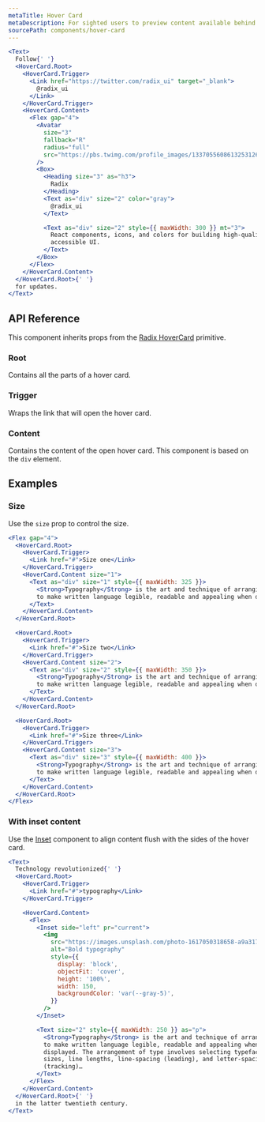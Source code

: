 ```yaml
---
metaTitle: Hover Card
metaDescription: For sighted users to preview content available behind a link.
sourcePath: components/hover-card
---
```


```jsx live=true
<Text>
  Follow{' '}
  <HoverCard.Root>
    <HoverCard.Trigger>
      <Link href="https://twitter.com/radix_ui" target="_blank">
        @radix_ui
      </Link>
    </HoverCard.Trigger>
    <HoverCard.Content>
      <Flex gap="4">
        <Avatar
          size="3"
          fallback="R"
          radius="full"
          src="https://pbs.twimg.com/profile_images/1337055608613253126/r_eiMp2H_400x400.png"
        />
        <Box>
          <Heading size="3" as="h3">
            Radix
          </Heading>
          <Text as="div" size="2" color="gray">
            @radix_ui
          </Text>

          <Text as="div" size="2" style={{ maxWidth: 300 }} mt="3">
            React components, icons, and colors for building high-quality,
            accessible UI.
          </Text>
        </Box>
      </Flex>
    </HoverCard.Content>
  </HoverCard.Root>{' '}
  for updates.
</Text>
```

## API Reference

This component inherits props from the [Radix HoverCard](/primitives/docs/components/hover-card) primitive.

### Root

Contains all the parts of a hover card.

### Trigger

Wraps the link that will open the hover card.

### Content

Contains the content of the open hover card. This component is based on the `div` element.

<ThemesPropsTable name="hoverCardContent" />

## Examples

### Size

Use the `size` prop to control the size.

```jsx live=true
<Flex gap="4">
  <HoverCard.Root>
    <HoverCard.Trigger>
      <Link href="#">Size one</Link>
    </HoverCard.Trigger>
    <HoverCard.Content size="1">
      <Text as="div" size="1" style={{ maxWidth: 325 }}>
        <Strong>Typography</Strong> is the art and technique of arranging type
        to make written language legible, readable and appealing when displayed.
      </Text>
    </HoverCard.Content>
  </HoverCard.Root>

  <HoverCard.Root>
    <HoverCard.Trigger>
      <Link href="#">Size two</Link>
    </HoverCard.Trigger>
    <HoverCard.Content size="2">
      <Text as="div" size="2" style={{ maxWidth: 350 }}>
        <Strong>Typography</Strong> is the art and technique of arranging type
        to make written language legible, readable and appealing when displayed.
      </Text>
    </HoverCard.Content>
  </HoverCard.Root>

  <HoverCard.Root>
    <HoverCard.Trigger>
      <Link href="#">Size three</Link>
    </HoverCard.Trigger>
    <HoverCard.Content size="3">
      <Text as="div" size="3" style={{ maxWidth: 400 }}>
        <Strong>Typography</Strong> is the art and technique of arranging type
        to make written language legible, readable and appealing when displayed.
      </Text>
    </HoverCard.Content>
  </HoverCard.Root>
</Flex>
```

### With inset content

Use the [Inset](/themes/docs/components/inset) component to align content flush with the sides of the hover card.

```jsx live=true
<Text>
  Technology revolutionized{' '}
  <HoverCard.Root>
    <HoverCard.Trigger>
      <Link href="#">typography</Link>
    </HoverCard.Trigger>

    <HoverCard.Content>
      <Flex>
        <Inset side="left" pr="current">
          <img
            src="https://images.unsplash.com/photo-1617050318658-a9a3175e34cb?&auto=format&fit=crop&w=300&q=80"
            alt="Bold typography"
            style={{
              display: 'block',
              objectFit: 'cover',
              height: '100%',
              width: 150,
              backgroundColor: 'var(--gray-5)',
            }}
          />
        </Inset>

        <Text size="2" style={{ maxWidth: 250 }} as="p">
          <Strong>Typography</Strong> is the art and technique of arranging type
          to make written language legible, readable and appealing when
          displayed. The arrangement of type involves selecting typefaces, point
          sizes, line lengths, line-spacing (leading), and letter-spacing
          (tracking)…
        </Text>
      </Flex>
    </HoverCard.Content>
  </HoverCard.Root>{' '}
  in the latter twentieth century.
</Text>
```
